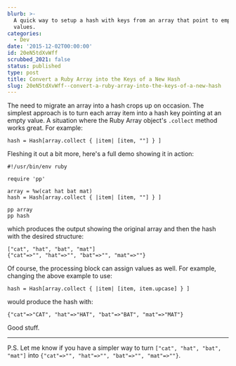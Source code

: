 ```yaml
---
blurb: >-
  A quick way to setup a hash with keys from an array that point to empty
  values.
categories:
  - Dev
date: '2015-12-02T00:00:00'
id: 20eN5tdXvWff
scrubbed_2021: false
status: published
type: post
title: Convert a Ruby Array into the Keys of a New Hash
slug: 20eN5tdXvWff--convert-a-ruby-array-into-the-keys-of-a-new-hash
---
```


The need to migrate an array into a hash crops up on occasion. The simplest approach is to turn each array item into a hash key pointing at an empty value. A situation where the Ruby Array object's `.collect` method works great. For example:

```ruby{numberLines: true}
hash = Hash[array.collect { |item| [item, ""] } ]
```

Fleshing it out a bit more, here's a full demo showing it in action:

```ruby{numberLines: true}
#!/usr/bin/env ruby

require 'pp'

array = %w(cat hat bat mat)
hash = Hash[array.collect { |item| [item, ""] } ]

pp array
pp hash
```

which produces the output showing the original array and then the hash with the desired structure:

```ruby{numberLines: true}
["cat", "hat", "bat", "mat"]
{"cat"=>"", "hat"=>"", "bat"=>"", "mat"=>""}
```

Of course, the processing block can assign values as well. For example, changing the above example to use:

```ruby{numberLines: true}
hash = Hash[array.collect { |item| [item, item.upcase] } ]
```

would produce the hash with:

```ruby{numberLines: true}
{"cat"=>"CAT", "hat"=>"HAT", "bat"=>"BAT", "mat"=>"MAT"}
```

Good stuff. 

---


P.S. Let me know if you have a simpler way to turn `["cat", "hat", "bat", "mat"]` into `{"cat"=>"", "hat"=>"", "bat"=>"", "mat"=>""}`.
